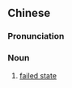 ==Chinese==
{{zh-forms|s=失败国家|type=22}}

===Pronunciation===
{{zh-pron
|m=shībài guójiā
|c=sat1 baai6 gwok3 gaa1
|cat=n
}}

===Noun===
{{zh-noun}}

# {{lb|zh|politics}} [[failed state]]